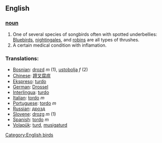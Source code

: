 == English ==

=== [[noun]] ===
#One of several species of songbirds often with spotted underbellies: [[Bluebird]]s, [[nightingale]]s, and [[robin]]s are all types of thrushes.
#A certain medical condition with inflamation.

=== Translations: ===
*[[Bosnian]]: [[drozd]] ''m'' (1), [[ustobolja]] ''f'' (2)
*[[Chinese]]: [[蹄叉腐疽]]
*[[Ekspreso]]: [[turdo]]
*[[German]]: [[Drossel]]
*[[Interlingua]]: [[turdo]]
*[[Italian]]: [[tordo]] ''m''
*[[Portuguese]]: [[tordo]] ''m''
*[[Russian]]: [[дрозд]]
*[[Slovene]]: [[drozg]] ''m'' (1)
*[[Spanish]]: [[tordo]] ''m''
*[[Volapük]]: [[turd]], [[musigaturd]]

[[Category:English birds]]